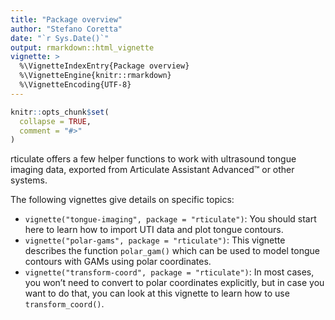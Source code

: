 ```yaml
---
title: "Package overview"
author: "Stefano Coretta"
date: "`r Sys.Date()`"
output: rmarkdown::html_vignette
vignette: >
  %\VignetteIndexEntry{Package overview}
  %\VignetteEngine{knitr::rmarkdown}
  %\VignetteEncoding{UTF-8}
---
```


```r
knitr::opts_chunk$set(
  collapse = TRUE,
  comment = "#>"
)
```

rticulate offers a few helper functions to work with ultrasound tongue imaging data, exported from Articulate Assistant Advanced™ or other systems.

The following vignettes give details on specific topics:

- `vignette("tongue-imaging", package = "rticulate")`: You should start here to learn how to import UTI data and plot tongue contours.
- `vignette("polar-gams", package = "rticulate")`: This vignette describes the function `polar_gam()` which can be used to model tongue contours with GAMs using polar coordinates.
- `vignette("transform-coord", package = "rticulate")`: In most cases, you won't need to convert to polar coordinates explicitly, but in case you want to do that, you can look at this vignette to learn how to use `transform_coord()`.
